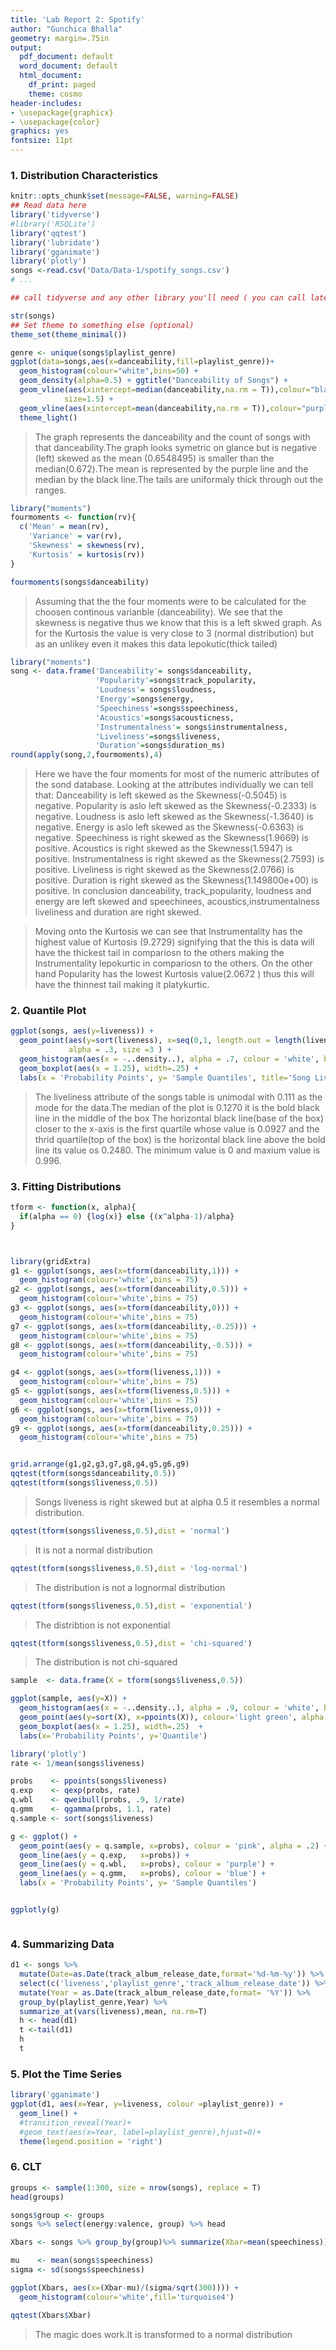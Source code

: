 ```yaml
---
title: 'Lab Report 2: Spotify'
author: "Gunchica Bhalla"
geometry: margin=.75in
output:
  pdf_document: default
  word_document: default
  html_document:
    df_print: paged
    theme: cosmo
header-includes:
- \usepackage{graphicx}
- \usepackage{color}
graphics: yes
fontsize: 11pt
---
```



### 1. Distribution Characteristics


```r

knitr::opts_chunk$set(message=FALSE, warning=FALSE)
## Read data here
library('tidyverse') 
#library('RSQLite')
library('qqtest')
library('lubridate')
library('gganimate')
library('plotly')
songs <-read.csv('Data/Data-1/spotify_songs.csv')
# ...

## call tidyverse and any other library you'll need ( you can call later if you want ) 

str(songs)
## Set theme to something else (optional)
theme_set(theme_minimal())
```

```r
genre <- unique(songs$playlist_genre)
ggplot(data=songs,aes(x=danceability,fill=playlist_genre))+ 
  geom_histogram(colour="white",bins=50) +
  geom_density(alpha=0.5) + ggtitle("Danceability of Songs") + 
  geom_vline(aes(xintercept=median(danceability,na.rm = T)),colour="black",
            size=1.5) +
  geom_vline(aes(xintercept=mean(danceability,na.rm = T)),colour="purple",size=1.5)+
  theme_light()
```


>The graph represents the danceability and the count of songs with that danceability.The graph looks symetric on glance but is negative (left) skewed as the mean (0.6548495) is smaller than the median(0.672).The mean is represented by the purple line and the median by the black line.The tails are uniformaly thick through out the ranges.


```r
library("moments")
fourmoments <- function(rv){
  c('Mean' = mean(rv), 
    'Variance' = var(rv),
    'Skewness' = skewness(rv),
    'Kurtosis' = kurtosis(rv))
}

fourmoments(songs$danceability)
```

> Assuming that the the four moments were to be calculated for the choosen continous varianble (danceability). We see that the skewness is negative thus we know that this is a left skwed graph. As for the Kurtosis the value is very close to 3 (normal distribution) but as an unlikey even it makes this data lepokutic(thick tailed)

```r
library("moments")
song <- data.frame('Danceability'= songs$danceability,
                   'Popularity'=songs$track_popularity,
                   'Loudness'= songs$loudness,
                   'Energy'=songs$energy,
                   'Speechiness'=songs$speechiness,
                   'Acoustics'=songs$acousticness,
                   'Instrumentalness'= songs$instrumentalness,
                   'Liveliness'=songs$liveness,
                   'Duration'=songs$duration_ms)
round(apply(song,2,fourmoments),4)

```
> Here we have the four moments for most of the numeric attributes of the sond database. Looking at the attributes individually we can tell that:
Danceability is left skewed as the Skewness(-0.5045) is negative.
Popularity is aslo left skewed as the Skewness(-0.2333) is negative.
Loudness is aslo left skewed as the Skewness(-1.3640) is negative.
Energy is aslo left skewed as the Skewness(-0.6363) is negative.
Speechiness is right skewed as the Skewness(1.9669) is positive.
Acoustics is right skewed as the Skewness(1.5947) is positive.
Instrumentalness is right skewed as the Skewness(2.7593) is positive.
Liveliness is right skewed as the Skewness(2.0766) is positive.
Duration is right skewed as the Skewness(1.149800e+00) is positive.
In conclusion danceability, track_popularity, loudness and energy are left skewed and speechinees, acoustics,instrumentalness liveliness and duration are right skewed.

>Moving onto the Kurtosis we can see that Instrumentality has the highest value of Kurtosis (9.2729) signifying that the this is data will have the thickest tail in compariosn to the others making the Instrumentality lepokurtic in compariosn to the others. On the other hand Popularity has the lowest Kurtosis value(2.0672 ) thus this will have the thinnest tail making it platykurtic.

\pagebreak

### 2. Quantile Plot

```r
ggplot(songs, aes(y=liveness)) + 
  geom_point(aes(y=sort(liveness), x=seq(0,1, length.out = length(liveness))), colour='darkolivegreen3',
             alpha = .3, size =3 ) +
  geom_histogram(aes(x = -..density..), alpha = .7, colour = 'white', bins=15) +
  geom_boxplot(aes(x = 1.25), width=.25) + 
  labs(x = 'Probability Points', y= 'Sample Quantiles', title='Song Liveness')   

```

> The liveliness attribute of the songs table is unimodal with 0.111 as the mode for the data.The median of the plot is 0.1270 it is the bold black line in the middle of the box The horizontal black line(base of the box) closer to the x-axis is the first quartile whose value is 0.0927 and the thrid quartile(top of the box) is the horizontal black line above the bold line its value os 0.2480. The minimum value is 0 and maxium value is 0.996.

\pagebreak

### 3. Fitting Distributions

```r
tform <- function(x, alpha){
  if(alpha == 0) {log(x)} else {(x^alpha-1)/alpha}
}



library(gridExtra)
g1 <- ggplot(songs, aes(x=tform(danceability,1))) + 
  geom_histogram(colour='white',bins = 75)
g2 <- ggplot(songs, aes(x=tform(danceability,0.5))) + 
  geom_histogram(colour='white',bins = 75)
g3 <- ggplot(songs, aes(x=tform(danceability,0))) + 
  geom_histogram(colour='white',bins = 75)
g7 <- ggplot(songs, aes(x=tform(danceability,-0.25))) + 
  geom_histogram(colour='white',bins = 75)
g8 <- ggplot(songs, aes(x=tform(danceability,-0.5))) + 
  geom_histogram(colour='white',bins = 75)

g4 <- ggplot(songs, aes(x=tform(liveness,1))) + 
  geom_histogram(colour='white',bins = 75)
g5 <- ggplot(songs, aes(x=tform(liveness,0.5))) + 
  geom_histogram(colour='white',bins = 75)
g6 <- ggplot(songs, aes(x=tform(liveness,0))) + 
  geom_histogram(colour='white',bins = 75)
g9 <- ggplot(songs, aes(x=tform(danceability,0.25))) + 
  geom_histogram(colour='white',bins = 75)


grid.arrange(g1,g2,g3,g7,g8,g4,g5,g6,g9)
qqtest(tform(songs$danceability,0.5))
qqtest(tform(songs$liveness,0.5))

```


>Songs liveness is right skewed but at alpha 0.5 it resembles a normal distribution.

```r
qqtest(tform(songs$liveness,0.5),dist = 'normal')
```


> It is not a normal distribution 

```r
qqtest(tform(songs$liveness,0.5),dist = 'log-normal')
```


> The distribution is not a lognormal distribution

```r
qqtest(tform(songs$liveness,0.5),dist = 'exponential')
```

>The distribtion is not exponential 

```r
qqtest(tform(songs$liveness,0.5),dist = 'chi-squared')
```

>The distribution is not chi-squared


```r

sample  <- data.frame(X = tform(songs$liveness,0.5))

ggplot(sample, aes(y=X)) + 
  geom_histogram(aes(x = -..density..), alpha = .9, colour = 'white', bins=20) +
  geom_point(aes(y=sort(X), x=ppoints(X)), colour='light green', alpha = .05, size =1 ) +
  geom_boxplot(aes(x = 1.25), width=.25)  +
  labs(x='Probability Points', y='Quantile')
```


```r
library('plotly')
rate <- 1/mean(songs$liveness)

probs    <- ppoints(songs$liveness)
q.exp    <- qexp(probs, rate)
q.wbl    <- qweibull(probs, .9, 1/rate)
q.gmm    <- qgamma(probs, 1.1, rate)
q.sample <- sort(songs$liveness)

g <- ggplot() + 
  geom_point(aes(y = q.sample, x=probs), colour = 'pink', alpha = .2) +
  geom_line(aes(y = q.exp,   x=probs)) +
  geom_line(aes(y = q.wbl,   x=probs), colour = 'purple') +
  geom_line(aes(y = q.gmm,   x=probs), colour = 'blue') +
  labs(x = 'Probability Points', y= 'Sample Quantiles') 


ggplotly(g)



```


\pagebreak

### 4. Summarizing Data

```r


d1 <- songs %>% 
  mutate(Date=as.Date(track_album_release_date,format='%d-%m-%y')) %>% 
  select(c('liveness','playlist_genre','track_album_release_date')) %>% 
  mutate(Year = as.Date(track_album_release_date,format= '%Y')) %>% 
  group_by(playlist_genre,Year) %>%
  summarize_at(vars(liveness),mean, na.rm=T)
  h <- head(d1)
  t <-tail(d1)
  h
  t
```














\pagebreak

### 5. Plot the Time Series
```r
library('gganimate')
ggplot(d1, aes(x=Year, y=liveness, colour =playlist_genre)) + 
  geom_line() +
  #transition_reveal(Year)+
  #geom_text(aes(x=Year, label=playlist_genre),hjust=0)+
  theme(legend.position = 'right')
```













\pagebreak

### 6. CLT
```r
groups <- sample(1:300, size = nrow(songs), replace = T)
head(groups)

songs$group <- groups
songs %>% select(energy:valence, group) %>% head

Xbars <- songs %>% group_by(group)%>% summarize(Xbar=mean(speechiness))

mu    <- mean(songs$speechiness)
sigma <- sd(songs$speechiness)

ggplot(Xbars, aes(x=(Xbar-mu)/(sigma/sqrt(300)))) + 
  geom_histogram(colour='white',fill='turquoise4')

qqtest(Xbars$Xbar) 
```

>The magic does work.It is transformed to a normal distribution


